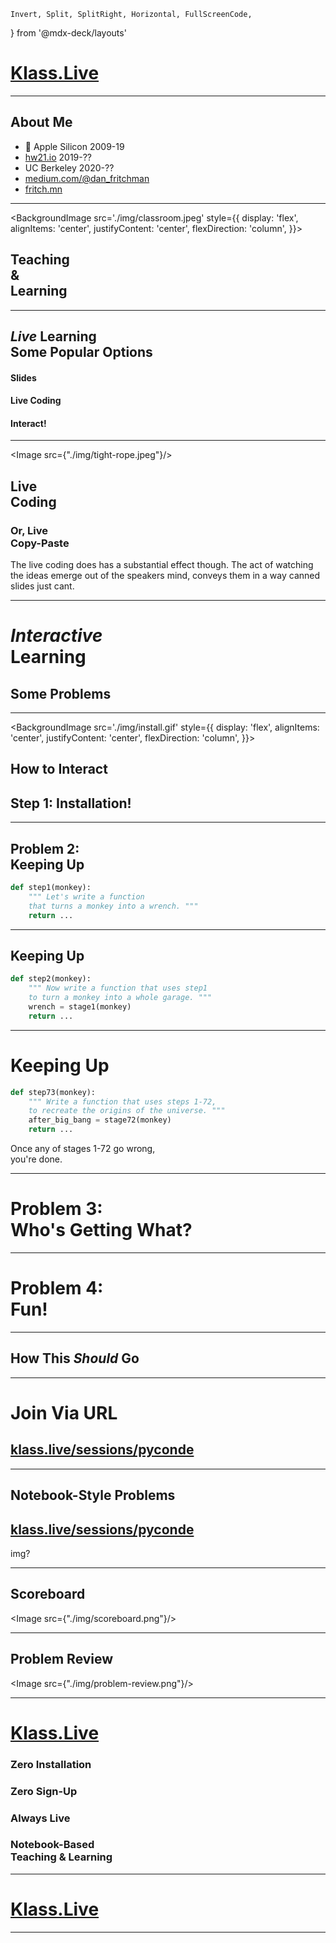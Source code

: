     Invert, Split, SplitRight, Horizontal, FullScreenCode, 
} from '@mdx-deck/layouts'


# [Klass.Live](https://klass.live)

---
## About Me
*  Apple Silicon 2009-19
* [hw21.io](https://hw21.io) 2019-??
* UC Berkeley 2020-??
* [medium.com/@dan_fritchman](https://medium.com/@dan_fritchman)
* [fritch.mn](https://fritch.mn)

---
<BackgroundImage
  src='./img/classroom.jpeg'
  style={{
    display: 'flex',
    alignItems: 'center',
    justifyContent: 'center',
    flexDirection: 'column',
  }}>

## Teaching<br/> & <br/>Learning 

</BackgroundImage>

---
## *Live* Learning <br/> Some Popular Options

<Appear> 

#### Slides
#### Live Coding
#### Interact!

</Appear> 

---
<Split>

<Image src={"./img/tight-rope.jpeg"}/>

## Live <br/> Coding
### Or, Live <br/> Copy-Paste

</Split>

<Notes>
  The live coding does has a substantial effect though. 
  The act of watching the ideas emerge out of the speakers mind,
  conveys them in a way canned slides just cant. 
</Notes>

---
# *Interactive* <br/> Learning

<Appear>

## Some Problems

</Appear>

--- 
<BackgroundImage
  src='./img/install.gif'
  style={{
    display: 'flex',
    alignItems: 'center',
    justifyContent: 'center',
    flexDirection: 'column',
  }}>

## How to Interact

## Step 1: Installation!

</BackgroundImage>

---
## Problem 2: <br/> Keeping Up

```python
def step1(monkey):
    """ Let's write a function 
    that turns a monkey into a wrench. """
    return ...
```

---
## Keeping Up

```python
def step2(monkey):
    """ Now write a function that uses step1 
    to turn a monkey into a whole garage. """
    wrench = stage1(monkey)
    return ...
```

---
# Keeping Up

```python
def step73(monkey):
    """ Write a function that uses steps 1-72,
    to recreate the origins of the universe. """
    after_big_bang = stage72(monkey)
    return ...
```

Once any of stages 1-72 go wrong, <br/> 
you're done. 

---
# Problem 3: <br/> Who's Getting What?

---
# Problem 4: <br/> Fun!

---
## How This *Should* Go 

---
# Join Via URL 
## [klass.live/sessions/pyconde](https://klass.live/sessions/pyconde)

---
## Notebook-Style Problems
## [klass.live/sessions/pyconde](https://klass.live/sessions/pyconde)

img?

---
## Scoreboard

<Image src={"./img/scoreboard.png"}/>

---
<Invert> 

## Problem Review

<Image src={"./img/problem-review.png"}/>

</Invert> 

---
# [Klass.Live](https://klass.live)
### Zero Installation
### Zero Sign-Up
### Always Live 
### Notebook-Based <br/> Teaching & Learning

---
# [Klass.Live](https://klass.live)

---


